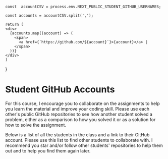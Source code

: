     const  accountCSV = process.env.NEXT_PUBLIC_STUDENT_GITHUB_USERNAMES;

    const accounts = accountCSV.split(',');

    return (
    <div>
      {accounts.map((account) => (
        <span>
          <a href={`https://github.com/${account}`}>{account}</a> |
        </span>
      ))}
    </div>
    )

}

# Student GitHub Accounts

For this course, I encourage you to collaborate on the assignments to help you learn the material and improve your coding skill. Please use each other's public GitHub repositories to see how another student solved a problem, either as a comparison to how you solved it or as a solution for how to solve the assignment.

Below is a list of all the students in the class and a link to their GitHub account. Please use this list to find other students to collaborate with. I recommend you star and/or follow other students' repositories to help them out and to help you find them again later.

<AccountLinks />
